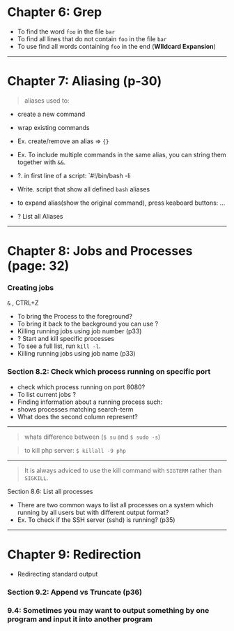 # Chapter 6: Grep

- To find the word `foo` in the file `bar`
- To find all lines that do not contain `foo` in the file `bar`
- To use find all words containing `foo` in the end (**WIldcard Expansion**)
--------------

# Chapter 7: Aliasing (p-30)

> aliases used to:
 - create a new command
 - wrap existing commands

- Ex. create/remove an alias => `{}`
- Ex. To include multiple commands in the same alias, you can string them together with `&&`.
- ?. in first line of a script: `#!/bin/bash -li
- Write. script that show all defined `bash` aliases
- to expand alias(show the original command), press keaboard buttons: ...
- ? List all Aliases

-----------------

# Chapter 8: Jobs and Processes (page: 32)

### Creating jobs
`&` , CTRL+Z

- To bring the Process to the foreground?
- To bring it back to the background you can use ?
- Killing running jobs using job number (p33)
- ? Start and kill specific processes
- To see a full list, run `kill -l`.
- Killing running jobs using job name (p33)

### Section 8.2: Check which process running on specific port
- check which process running on port 8080?
- To list current jobs ?
- Finding information about a running process such:
- shows processes matching search-term
- What does the second column represent?

----------------------------

> whats difference between
 (`$ su` and `$ sudo -s`)

> to kill php server: `$ killall -9 php`

--------------------------

> It is always adviced to use the kill command with `SIGTERM` rather than `SIGKILL`.

Section 8.6: List all processes
- There are two common ways to list all processes on a system which running by all users but with different output format?
-  Ex. To check if the SSH server (sshd) is running? (p35)

---------------------------------

# Chapter 9: Redirection

- Redirecting standard output

### Section 9.2: Append vs Truncate (p36)

### 9.4: Sometimes you may want to output something by one program and input it into another program













